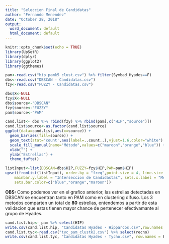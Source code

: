 ```yaml
---
title: "Seleccion Final de Candidatas"
author: "Fernando Menendez"
date: "October 28, 2018"
output:
  word_document: default
  html_document: default
---
```


```r
knitr::opts_chunk$set(echo = TRUE)
library(UpSetR)
library(dplyr)
library(ggplot2)
library(ggthemes)
```


```r
pam<-read.csv("hip_pamk5_clust.csv") %>% filter(Symbad_Hyades==F)
dbs<-read.csv("DBSCAN - Candidatas.csv")
fzy<-read.csv("FUZZY - Candidatas.csv")
```

```r
dbs$X<-NULL
fzy$X<-NULL
dbs$source<-"DBSCAN"
fzy$source<-"FUZZY"
pam$source<-"PAM"
```

```r
cand.list<- dbs %>% rbind(fzy) %>% rbind(pam[,c("HIP","source")])
cand.list$source<-as.factor(cand.list$source)
ggplot(data=cand.list,aes(x=source)) +
  geom_bar(aes(fill=source)) +
  geom_text(stat='count',aes(label=..count..),vjust=1.6,color="white") +
  scale_fill_manual(name="Método",values=c("maroon","orange","blue")) +
  xlab("") +
  ylab("Estrellas") +
  theme_tufte()
```

```r
listInput<-list(DBSCAN=dbs$HIP,FUZZY=fzy$HIP,PAM=pam$HIP)
upset(fromList(listInput), order.by = "freq",point.size = 4, line.size = 2, 
    mainbar.y.label = "Interseccion de Candidastas", sets.x.label = "Método",
    sets.bar.color=c("blue","orange","maroon"))
```


__OBS:__ Como podemos ver en el grafico anterior, las estrellas detectadas en DBSCAN se encuentran tanto en PAM como en clustering difuso. Los 3 metodos comparten un total de __80__ estrellas, entendemos a partir de esta validacion que estas tienen mayor chance de pertenecer efectivamante al grupo de Hyades.

```r
cand.list.hip<- pam %>% select(HIP)
write.csv(cand.list.hip, "Candidatas Hyades - Hipparcos.csv",row.names = F)
cand.list.tyc<-read.csv("tyc_pam_clustk2.csv") %>% select(recno)
write.csv(cand.list.tyc, "Candidatas Hyades - Tycho.csv", row.names = F)
```

